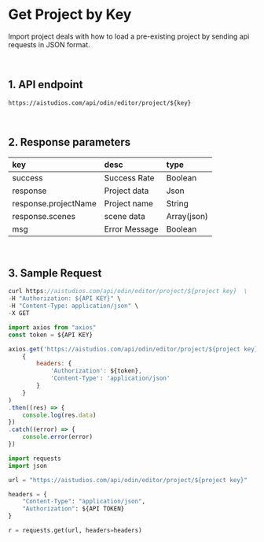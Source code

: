 # Get Project by Key

Import project deals with how to load a pre-existing project by sending api requests in JSON format.

<br/>

## 1. API endpoint

```http
https://aistudios.com/api/odin/editor/project/${key}
```

<br/>

## 2. Response parameters

|key|desc|type|
|:---|:---|:---|
|success|Success Rate|Boolean|
|response|Project data|Json|
|response.projectName|Project name|String|
|response.scenes|scene data|Array(json)|
|msg|Error Message|Boolean|

<br/>


## 3. Sample Request


<Tabs>
<TabItem value="curl" label="cURL">

```js
curl https://aistudios.com/api/odin/editor/project/${project key}  \
-H "Authorization: ${API KEY}" \
-H "Content-Type: application/json" \
-X GET
```

</TabItem>
<TabItem value="js" label="Node.js">

```js
import axios from "axios" 
const token = ${API KEY}

axios.get('https://aistudios.com/api/odin/editor/project/${project key}', 
    {
        headers: {
            'Authorization': ${token},
            'Content-Type': 'application/json'
        }
    }
)
.then((res) => {
    console.log(res.data)
})
.catch((error) => {
    console.error(error)
})
```

</TabItem>
<TabItem value="py" label="Python">

```py
import requests
import json

url = "https://aistudios.com/api/odin/editor/project/${project key}"

headers = {
    "Content-Type": "application/json",
    "Authorization": ${API TOKEN}
}

r = requests.get(url, headers=headers)
```

</TabItem>
</Tabs>
